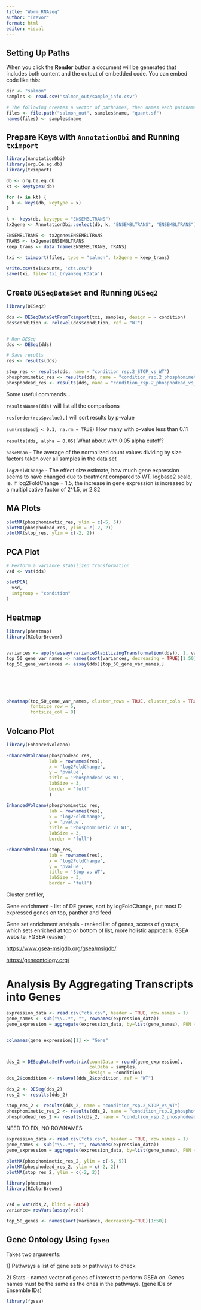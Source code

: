 ```yaml
---
title: "Worm_RNAseq"
author: "Trevor"
format: html
editor: visual
---
```


## Setting Up Paths

When you click the **Render** button a document will be generated that includes both content and the output of embedded code. You can embed code like this:

```r
dir <- "salmon"
samples <- read.csv("salmon_out/sample_info.csv")

# The following creates a vector of pathnames, then names each pathname
files <- file.path("salmon_out", samples$name, "quant.sf")
names(files) <- samples$name
```

## Prepare Keys with `AnnotationDbi` and Running `tximport`

```r
library(AnnotationDbi)
library(org.Ce.eg.db)
library(tximport)

db <- org.Ce.eg.db
kt <- keytypes(db)

for (x in kt) {
  k <- keys(db, keytype = x)
}

k <- keys(db, keytype = "ENSEMBLTRANS")
tx2gene <- AnnotationDbi::select(db, k, "ENSEMBLTRANS", "ENSEMBLTRANS")

ENSEMBLTRANS <- tx2gene$ENSEMBLTRANS
TRANS <- tx2gene$ENSEMBLTRANS
keep_trans <- data.frame(ENSEMBLTRANS, TRANS)

txi <- tximport(files, type = "salmon", tx2gene = keep_trans)

write.csv(txi$counts, 'cts.csv')
save(txi, file='txi_bryanSeq.RData')

```

## Create `DESeqDataSet` and Running `DESeq2`

```r
library(DESeq2)

dds <- DESeqDataSetFromTximport(txi, samples, design = ~ condition)
dds$condition <- relevel(dds$condition, ref = "WT")


# Run DESeq
dds <- DESeq(dds)

# Save results
res <- results(dds)

stop_res <- results(dds, name = "condition_rsp.2_STOP_vs_WT")
phosphomimetic_res <- results(dds, name = "condition_rsp.2_phosphomimetic_vs_WT")
phosphodead_res <- results(dds, name = "condition_rsp.2_phosphodead_vs_WT")

```

Some useful commands...

`resultsNames(dds)` will list all the comparisons

`res[order(res$pvalue),]` will sort results by p-value

`sum(res$padj < 0.1, na.rm = TRUE)` How many with p-value less than 0.1?

`results(dds, alpha = 0.05)` What about with 0.05 alpha cutoff?

`baseMean` - The average of the normalized count values dividing by size factors taken over all samples in the data set

`log2FoldChange` - The effect size estimate, how much gene expression seems to have changed due to treatment compared to WT. logbase2 scale, ie. if log2FoldChange = 1.5, the increase in gene expression is increased by a multiplicative factor of 2\^1.5, or 2.82

## MA Plots

```r
plotMA(phosphomimetic_res, ylim = c(-5, 5))
plotMA(phosphodead_res, ylim = c(-2, 2))
plotMA(stop_res, ylim = c(-2, 2))
```

## PCA Plot

```r
# Perform a variance stabilized transformation
vsd <- vst(dds)

plotPCA(
  vsd,
  intgroup = "condition"
)
```

## Heatmap

```r
library(pheatmap)
library(RColorBrewer)


variances <- apply(assay(varianceStabilizingTransformation(dds)), 1, var)
top_50_gene_var_names <- names(sort(variances, decreasing = TRUE)[1:50])
top_50_gene_variances <- assay(dds)[top_50_gene_var_names,]






pheatmap(top_50_gene_var_names, cluster_rows = TRUE, cluster_cols = TRUE, color = colorRampPalette(c("blue", "white", "red"))(50),
         fontsize_row = 5,
         fontsize_col = 8)

```

## Volcano Plot

```r
library(EnhancedVolcano)

EnhancedVolcano(phosphodead_res,
                lab = rownames(res),
                x = 'log2FoldChange', 
                y = 'pvalue',
                title = 'Phosphodead vs WT',
                labSize = 3, 
                border = 'full'
                )

EnhancedVolcano(phosphomimetic_res,
                lab = rownames(res),
                x = 'log2FoldChange',
                y = 'pvalue',
                title = 'Phosphomimetic vs WT',
                labSize = 3,
                border = 'full')

EnhancedVolcano(stop_res,
                lab = rownames(res),
                x = 'log2FoldChange',
                y = 'pvalue',
                title = 'Stop vs WT',
                labSize = 3,
                border = 'full')

```

Cluster profiler,

Gene enrichment - list of DE genes, sort by logFoldChange, put most D expressed genes on top, panther and feed

Gene set enrichment analysis - ranked list of genes, scores of groups, which sets enriched at top or bottom of list, more holistic approach. GSEA website, FGSEA (easier)

<https://www.gsea-msigdb.org/gsea/msigdb/>

<https://geneontology.org/>

## 

# Analysis By Aggregating Transcripts into Genes

```r
expression_data <- read.csv("cts.csv", header = TRUE, row.names = 1)
gene_names <- sub("\\..*", "", rownames(expression_data))
gene_expression = aggregate(expression_data, by=list(gene_names), FUN = sum)


colnames(gene_expression)[1] <- "Gene"



dds_2 = DESeqDataSetFromMatrix(countData = round(gene_expression),
                               colData = samples,
                               design = ~condition)
dds_2$condition <- relevel(dds_2$condition, ref = "WT")

dds_2 <- DESeq(dds_2)
res_2 <- results(dds_2)

stop_res_2 <- results(dds_2, name = "condition_rsp.2_STOP_vs_WT")
phosphomimetic_res_2 <- results(dds_2, name = "condition_rsp.2_phosphomimetic_vs_WT")
phosphodead_res_2 <- results(dds_2, name = "condition_rsp.2_phosphodead_vs_WT")

```

NEED TO FIX, NO ROWNAMES

```r
expression_data <- read.csv("cts.csv", header = TRUE, row.names = 1)
gene_names <- sub("\\..*", "", rownames(expression_data))
gene_expression = aggregate(expression_data, by=list(gene_names), FUN = sum)
```

```r
plotMA(phosphomimetic_res_2, ylim = c(-5, 5))
plotMA(phosphodead_res_2, ylim = c(-2, 2))
plotMA(stop_res_2, ylim = c(-2, 2))
```

```r
library(pheatmap)
library(RColorBrewer)


vsd = vst(dds_2, blind = FALSE)
variance= rowVars(assay(vsd))

top_50_genes <- names(sort(variance, decreasing=TRUE)[1:50])
```

## Gene Ontology Using `fgsea`

Takes two arguments:

1\) Pathways a list of gene sets or pathways to check

2\) Stats - named vector of genes of interest to perform GSEA on. Genes names must be the same as the ones in the pathways. (gene IDs or Ensemble IDs)

```r
library(fgsea)


```

